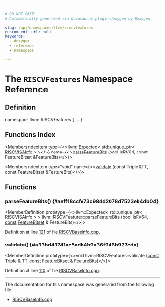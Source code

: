 ```yaml
---

# DO NOT EDIT!
# Automatically generated via docusaurus-plugin-doxygen by Doxygen.

slug: /api/namespaces/llvm/riscvfeatures
custom_edit_url: null
keywords:
  - doxygen
  - reference
  - namespace

---
```





# The `RISCVFeatures` Namespace Reference

<DoxygenPage pluginConfig={pluginConfig}>



## Definition

<CodeBlock>namespace llvm::RISCVFeatures &#123; ... &#125;</CodeBlock>

## Functions Index

<MembersIndex>

<MembersIndexItem
  type={<><a href="/docs/api/classes/llvm/expected">llvm::Expected</a>&lt; std::unique&#95;ptr&lt; <a href="/docs/api/classes/llvm/riscvisainfo">RISCVISAInfo</a> &gt; &gt;</>}
  name={<><a href="#aeff18ccfe73c98dd2078d7523eb4db04">parseFeatureBits</a> (bool IsRV64, const FeatureBitset &amp;FeatureBits)</>}>
</MembersIndexItem>

<MembersIndexItem
  type="void"
  name={<><a href="#a33bd43741ac5adb4b9a36f946b927cda">validate</a> (const Triple &amp;TT, const FeatureBitset &amp;FeatureBits)</>}>
</MembersIndexItem>

</MembersIndex>


<SectionDefinition>

## Functions

### parseFeatureBits() {#aeff18ccfe73c98dd2078d7523eb4db04}

<MemberDefinition
  prototype={<>llvm::Expected&lt; std::unique&#95;ptr&lt; RISCVISAInfo &gt; &gt; llvm::RISCVFeatures::parseFeatureBits (bool IsRV64, <a href="/docs/api/files/lib/lib/target/lib/target/aarch64/aarch64promoteconstant-cpp/#a90f8350fecae261c25be85d38b451bff">const</a> <a href="/docs/api/classes/llvm/featurebitset">FeatureBitset</a> &amp; FeatureBits)</>}>

Definition at line <a href="/docs/api/files/lib/lib/target/lib/target/riscv/lib/target/riscv/mctargetdesc/riscvbaseinfo-cpp/#l00121">121</a> of file <a href="/docs/api/files/lib/lib/target/lib/target/riscv/lib/target/riscv/mctargetdesc/riscvbaseinfo-cpp">RISCVBaseInfo.cpp</a>.
</MemberDefinition>

### validate() {#a33bd43741ac5adb4b9a36f946b927cda}

<MemberDefinition
  prototype={<>void llvm::RISCVFeatures::validate (<a href="/docs/api/files/lib/lib/target/lib/target/aarch64/aarch64promoteconstant-cpp/#a90f8350fecae261c25be85d38b451bff">const</a> <a href="/docs/api/classes/llvm/triple">Triple</a> &amp; TT, <a href="/docs/api/files/lib/lib/target/lib/target/aarch64/aarch64promoteconstant-cpp/#a90f8350fecae261c25be85d38b451bff">const</a> <a href="/docs/api/classes/llvm/featurebitset">FeatureBitset</a> &amp; FeatureBits)</>}>

Definition at line <a href="/docs/api/files/lib/lib/target/lib/target/riscv/lib/target/riscv/mctargetdesc/riscvbaseinfo-cpp/#l00110">110</a> of file <a href="/docs/api/files/lib/lib/target/lib/target/riscv/lib/target/riscv/mctargetdesc/riscvbaseinfo-cpp">RISCVBaseInfo.cpp</a>.
</MemberDefinition>

</SectionDefinition>

<hr/>

The documentation for this namespace was generated from the following file:

<ul>
<li><a href="/docs/api/files/lib/lib/target/lib/target/riscv/lib/target/riscv/mctargetdesc/riscvbaseinfo-cpp">RISCVBaseInfo.cpp</a></li>
</ul>

</DoxygenPage>
